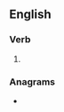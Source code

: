 ==English==

===Verb===
{{head|en|verb form}}

# {{en-third-person singular of|rehang}}

===Anagrams===
* {{anagrams|en|a=aeghnrs|Greshan|Hagners|Hangers|gnasher|hangers}}